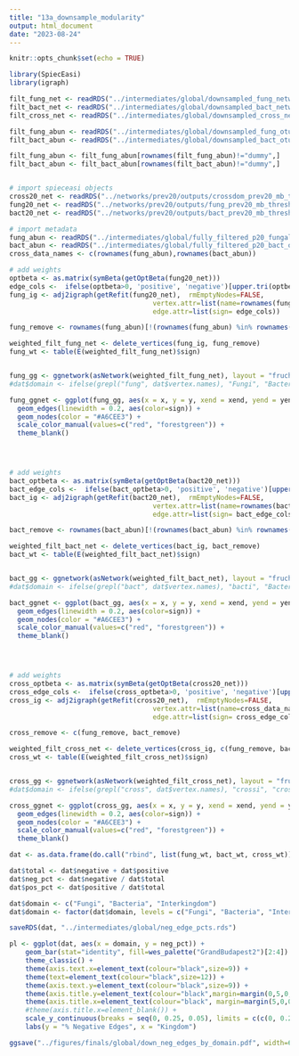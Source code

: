 ```yaml
---
title: "13a_downsample_modularity"
output: html_document
date: "2023-08-24"
---
```


```r
knitr::opts_chunk$set(echo = TRUE)
```

```r
library(SpiecEasi)
library(igraph)
```

```r
filt_fung_net <- readRDS("../intermediates/global/downsampled_fung_network.rds")
filt_bact_net <- readRDS("../intermediates/global/downsampled_bact_network.rds")
filt_cross_net <- readRDS("../intermediates/global/downsampled_cross_network.rds")

filt_fung_abun <- readRDS("../intermediates/global/downsampled_fung_otu_table.rds")
filt_bact_abun <- readRDS("../intermediates/global/downsampled_bact_otu_table.rds")

filt_fung_abun <- filt_fung_abun[rownames(filt_fung_abun)!="dummy",]
filt_bact_abun <- filt_bact_abun[rownames(filt_bact_abun)!="dummy",]


# import spieceasi objects
cross20_net <- readRDS("../networks/prev20/outputs/crossdom_prev20_mb_thresh01_with_dummy.rds")
fung20_net <- readRDS("../networks/prev20/outputs/fung_prev20_mb_thresh01_with_dummy.rds")
bact20_net <- readRDS("../networks/prev20/outputs/bact_prev20_mb_thresh01_with_dummy.rds")

# import metadata
fung_abun <- readRDS("../intermediates/global/fully_filtered_p20_fungal_otu_table_matched_up.rds")
bact_abun <- readRDS("../intermediates/global/fully_filtered_p20_bact_otu_table_matched_up.rds")
cross_data_names <- c(rownames(fung_abun),rownames(bact_abun))
```

```r
# add weights
optbeta <- as.matrix(symBeta(getOptBeta(fung20_net)))
edge_cols <-  ifelse(optbeta>0, 'positive', 'negative')[upper.tri(optbeta) & optbeta!=0]
fung_ig <- adj2igraph(getRefit(fung20_net),  rmEmptyNodes=FALSE,
                                    vertex.attr=list(name=rownames(fung_abun)),
                                    edge.attr=list(sign= edge_cols))

fung_remove <- rownames(fung_abun)[!(rownames(fung_abun) %in% rownames(filt_fung_abun))]

weighted_filt_fung_net <- delete_vertices(fung_ig, fung_remove)
fung_wt <- table(E(weighted_filt_fung_net)$sign)


fung_gg <- ggnetwork(asNetwork(weighted_filt_fung_net), layout = "fruchtermanreingold")
#dat$domain <- ifelse(grepl("fung", dat$vertex.names), "Fungi", "Bacteria")

fung_ggnet <- ggplot(fung_gg, aes(x = x, y = y, xend = xend, yend = yend)) +
  geom_edges(linewidth = 0.2, aes(color=sign)) +
  geom_nodes(color = "#A6CEE3") +
  scale_color_manual(values=c("red", "forestgreen")) +
  theme_blank() 




# add weights
bact_optbeta <- as.matrix(symBeta(getOptBeta(bact20_net)))
bact_edge_cols <-  ifelse(bact_optbeta>0, 'positive', 'negative')[upper.tri(bact_optbeta) & bact_optbeta!=0]
bact_ig <- adj2igraph(getRefit(bact20_net),  rmEmptyNodes=FALSE,
                                    vertex.attr=list(name=rownames(bact_abun)),
                                    edge.attr=list(sign= bact_edge_cols))

bact_remove <- rownames(bact_abun)[!(rownames(bact_abun) %in% rownames(filt_bact_abun))]

weighted_filt_bact_net <- delete_vertices(bact_ig, bact_remove)
bact_wt <- table(E(weighted_filt_bact_net)$sign)


bact_gg <- ggnetwork(asNetwork(weighted_filt_bact_net), layout = "fruchtermanreingold")
#dat$domain <- ifelse(grepl("bact", dat$vertex.names), "bacti", "Bacteria")

bact_ggnet <- ggplot(bact_gg, aes(x = x, y = y, xend = xend, yend = yend)) +
  geom_edges(linewidth = 0.2, aes(color=sign)) +
  geom_nodes(color = "#A6CEE3") +
  scale_color_manual(values=c("red", "forestgreen")) +
  theme_blank() 




# add weights
cross_optbeta <- as.matrix(symBeta(getOptBeta(cross20_net)))
cross_edge_cols <-  ifelse(cross_optbeta>0, 'positive', 'negative')[upper.tri(cross_optbeta) & cross_optbeta!=0]
cross_ig <- adj2igraph(getRefit(cross20_net),  rmEmptyNodes=FALSE,
                                    vertex.attr=list(name=cross_data_names),
                                    edge.attr=list(sign= cross_edge_cols))

cross_remove <- c(fung_remove, bact_remove)

weighted_filt_cross_net <- delete_vertices(cross_ig, c(fung_remove, bact_remove))
cross_wt <- table(E(weighted_filt_cross_net)$sign)


cross_gg <- ggnetwork(asNetwork(weighted_filt_cross_net), layout = "fruchtermanreingold")
#dat$domain <- ifelse(grepl("cross", dat$vertex.names), "crossi", "crosseria")

cross_ggnet <- ggplot(cross_gg, aes(x = x, y = y, xend = xend, yend = yend)) +
  geom_edges(linewidth = 0.2, aes(color=sign)) +
  geom_nodes(color = "#A6CEE3") +
  scale_color_manual(values=c("red", "forestgreen")) +
  theme_blank() 

```

```r
dat <- as.data.frame(do.call("rbind", list(fung_wt, bact_wt, cross_wt)))

dat$total <- dat$negative + dat$positive
dat$neg_pct <- dat$negative / dat$total
dat$pos_pct <- dat$positive / dat$total

dat$domain <- c("Fungi", "Bacteria", "Interkingdom")
dat$domain <- factor(dat$domain, levels = c("Fungi", "Bacteria", "Interkingdom"))

saveRDS(dat, "../intermediates/global/neg_edge_pcts.rds")

pl <- ggplot(dat, aes(x = domain, y = neg_pct)) +
    geom_bar(stat="identity", fill=wes_palette("GrandBudapest2")[2:4]) +
    theme_classic() +
    theme(axis.text.x=element_text(colour="black",size=9)) +
    theme(text=element_text(colour="black",size=12)) +
    theme(axis.text.y=element_text(colour="black",size=9)) +
    theme(axis.title.y=element_text(colour="black",margin=margin(0,5,0,0))) +
    theme(axis.title.x=element_text(colour="black", margin=margin(5,0,0,0))) +
    #theme(axis.title.x=element_blank()) +
    scale_y_continuous(breaks = seq(0, 0.25, 0.05), limits = c(c(0, 0.25))) +
    labs(y = "% Negative Edges", x = "Kingdom")

ggsave("../figures/finals/global/down_neg_edges_by_domain.pdf", width=6, height=4.5)
```



